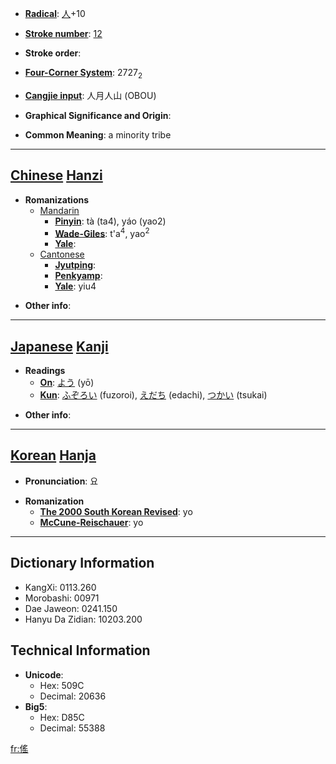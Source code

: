 * '''[[Wiktionary:Chinese radical index| Radical]]''': [[Wiktionary:Chinese radical index 人|人]]+10

* '''[[Wiktionary:Chinese total strokes index|Stroke number]]''': [[Wiktionary:Chinese total strokes index 12|12]]

* '''Stroke order''': 

* '''[[Wiktionary:Chinese four corner index|Four-Corner System]]''': 2727<sub>2</sub>

* '''[[Wiktionary:Chinese Cangjie index|Cangjie input]]''': 人月人山 (OBOU)

* '''Graphical Significance and Origin''': 

* '''Common Meaning''': a minority tribe

----

== [[Chinese]] [[Hanzi]] ==

* '''Romanizations'''
** [[Mandarin]]
*** '''[[Pinyin]]''': tà (ta4), yáo (yao2)
*** '''[[Wade-Giles]]''': t'a<sup>4</sup>, yao<sup>2</sup>
*** '''[[Yale]]''': 
**[[Cantonese]]
***'''[[Jyutping]]''':
***'''[[Penkyamp]]''': 
***'''[[Yale]]''': yiu4

* '''Other info''': 

----

== [[Japanese]] [[Kanji]] ==

* '''Readings'''
** '''[[On]]''': [[よう]] (yō)
** '''[[Kun]]''': [[ふぞろい]] (fuzoroi), [[えだち]] (edachi), [[つかい]] (tsukai)

* '''Other info''':  

----

== [[Korean]] [[Hanja]] ==

* '''Pronunciation''': 요

* '''Romanization'''
** '''[[The 2000 South Korean Revised Romanization|The 2000 South Korean Revised]]''': yo
** '''[[McCune-Reischauer]]''': yo

----

== Dictionary Information ==

* KangXi: 0113.260
* Morobashi: 00971
* Dae Jaweon: 0241.150
* Hanyu Da Zidian: 10203.200

== Technical Information ==

* '''Unicode''':
** Hex: 509C
** Decimal: 20636
* '''Big5''':
** Hex: D85C
** Decimal: 55388

[[fr:傜]]
